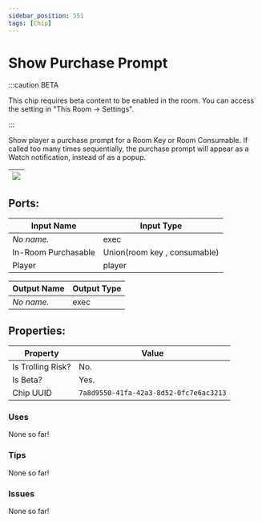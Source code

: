 ```yaml
---
sidebar_position: 551
tags: [Chip]
---
```


# Show Purchase Prompt
:::caution BETA

This chip requires beta content to be enabled in the room. You can access the setting in "This Room -> Settings".

:::

Show player a purchase prompt for a Room Key or Room Consumable. If called too many times sequentially, the purchase prompt will appear as a Watch notification, instead of as a popup.

| ![](https://images-ext-2.discordapp.net/external/MPmIaQzlEPmgGWlgi-WxBBXt0Bjv_zWPkg1y1f_sy3s/https/www.recroomcircuits.com/image/circuit/absolute-value?width=206&height=108) |
|-----|

## Ports:

| Input Name | Input Type |
|-----------|-----------|
| *No name.* | exec |
| In-Room Purchasable | Union(room key , consumable) |
| Player | player |

| Output Name | Output Type |
|-----------|-----------|
| *No name.* | exec |

## Properties:

| Property  | Value |
|-------------------|-----------|
| Is Trolling Risk? | No. |
| Is Beta? | Yes. |
| Chip UUID | `7a8d9550-41fa-42a3-8d52-0fc7e6ac3213` |

### Uses

None so far!

### Tips

None so far!

### Issues

None so far!